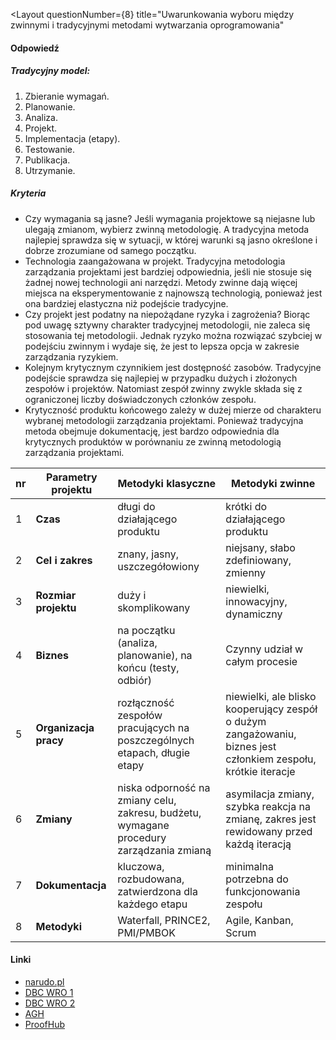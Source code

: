 
<Layout
  questionNumber={8}
  title="Uwarunkowania wyboru między zwinnymi i tradycyjnymi metodami wytwarzania oprogramowania"
>
#### Odpowiedź
##### Tradycyjny model:
<ol>
  <li>Zbieranie wymagań.</li>
  <li>Planowanie.</li>
  <li>Analiza.</li>
  <li>Projekt.</li>
  <li>Implementacja (etapy).</li>
  <li>Testowanie.</li>
  <li>Publikacja.</li>
  <li>Utrzymanie.</li>
</ol>

##### Kryteria
- Czy wymagania są jasne? Jeśli wymagania projektowe są 
niejasne lub ulegają zmianom, wybierz zwinną metodologię. 
A tradycyjna metoda najlepiej sprawdza się w sytuacji, 
w której warunki są jasno określone i dobrze zrozumiane od 
samego początku.
- Technologia zaangażowana w projekt. Tradycyjna metodologia 
zarządzania projektami jest bardziej odpowiednia, jeśli nie 
stosuje się żadnej nowej technologii ani narzędzi. 
Metody zwinne dają więcej miejsca na eksperymentowanie z 
najnowszą technologią, ponieważ jest ona bardziej elastyczna 
niż podejście tradycyjne.
- Czy projekt jest podatny na niepożądane ryzyka i zagrożenia? 
Biorąc pod uwagę sztywny charakter tradycyjnej metodologii, 
nie zaleca się stosowania tej metodologii. Jednak ryzyko można 
rozwiązać szybciej w podejściu zwinnym i wydaje się, że jest 
to lepsza opcja w zakresie zarządzania ryzykiem.
- Kolejnym krytycznym czynnikiem jest dostępność zasobów. 
Tradycyjne podejście sprawdza się najlepiej w przypadku 
dużych i złożonych zespołów i projektów. Natomiast zespół 
zwinny zwykle składa się z ograniczonej liczby doświadczonych 
członków zespołu.
- Krytyczność produktu końcowego zależy w dużej mierze od 
charakteru wybranej metodologii zarządzania projektami. 
Ponieważ tradycyjna metoda obejmuje dokumentację, jest bardzo 
odpowiednia dla krytycznych produktów w porównaniu ze zwinną 
metodologią zarządzania projektami.

| nr | Parametry projektu | Metodyki klasyczne | Metodyki zwinne |
| - | - | - | - |
| 1 | **Czas** | długi do działającego produktu | krótki do działającego produktu |
| 2 | **Cel i zakres** | znany, jasny, uszczegółowiony | niejsany, słabo zdefiniowany, zmienny |
| 3 | **Rozmiar projektu** | duży i skomplikowany | niewielki, innowacyjny, dynamiczny |
| 4 | **Biznes** | na początku (analiza, planowanie), na końcu (testy, odbiór) | Czynny udział w całym procesie  |
| 5 | **Organizacja pracy** | rozłączność zespołów pracujących na poszczególnych etapach, długie etapy | niewielki, ale blisko kooperujący zespół o dużym zangażowaniu, biznes jest członkiem zespołu, krótkie iteracje |
| 6 | **Zmiany** | niska odporność na zmiany celu, zakresu, budżetu, wymagane procedury zarządzania zmianą | asymilacja zmiany, szybka reakcja na zmianę, zakres jest rewidowany przed każdą iteracją |
| 7 | **Dokumentacja** | kluczowa, rozbudowana, zatwierdzona dla każdego etapu | minimalna potrzebna do funkcjonowania zespołu |
| 8 | **Metodyki** | Waterfall, PRINCE2, PMI/PMBOK | Agile, Kanban, Scrum |

#### Linki
- [narudo.pl](https://narudo.pl/zwinne-i-tradycyjne-zarzadzanie-projektam/)
- [DBC WRO 1](https://dbc.wroc.pl/Content/25192/Lasek_Adamus_Kiedy_Warto_Stosowac_Metodyki_Zwinne.pdf)
- [DBC WRO 2](https://dbc.wroc.pl/Content/25192/Lasek_Adamus_Kiedy_Warto_Stosowac_Metodyki_Zwinne.pdf)
- [AGH](https://winntbg.bg.agh.edu.pl/rozprawy2/11577/full11577.pdf)
- [ProofHub](https://www.proofhub.com/articles/traditional-vs-agile-project-management)
</Layout>